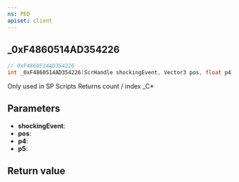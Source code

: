 ```yaml
---
ns: PED
apiset: client
---
```

## _0xF4860514AD354226

```c
// 0xF4860514AD354226
int _0xF4860514AD354226(ScrHandle shockingEvent, Vector3 pos, float p4, int* p5);
```

Only used in SP Scripts
Returns count / index
_C*

## Parameters
* **shockingEvent**:
* **pos**:
* **p4**:
* **p5**:

## Return value
